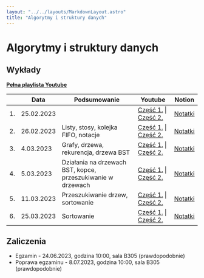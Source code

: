 ```yaml
---
layout: "../../layouts/MarkdownLayout.astro"
title: "Algorytmy i struktury danych"
---
```


# Algorytmy i struktury danych

## Wykłady

[**Pełna playlista Youtube**](https://www.youtube.com/playlist?list=PLxnzOnUpNzMBnLVsncQvUQikhwiMn4r3I)

<div class="overflow-auto">

|     | Data       | Podsumowanie                                                | Youtube                                                                              | Notion                                                                                                                    |
| --- | ---------- | ----------------------------------------------------------- | ------------------------------------------------------------------------------------ | ------------------------------------------------------------------------------------------------------------------------- |
| 1.  | 25.02.2023 |                                                             | [Część 1.](https://youtu.be/ZJEfd5MBZWk) \| [Część 2.](https://youtu.be/lKq-OSopmDk) | [Notatki](https://zippy-tamarillo-525.notion.site/Algorytmy-i-struktury-danych-Wyk-ad-1-796a6a7665094601a41c489003916365) |
| 2.  | 26.02.2023 | Listy, stosy, kolejka FIFO, notacje                         | [Część 1.](https://youtu.be/poYHNL2aZ9Q) \| [Część 2.](https://youtu.be/-r9hXyeZ8kM) | [Notatki](https://zippy-tamarillo-525.notion.site/Algorytmy-i-struktury-danych-Wyk-ad-2-2eb41d8ecf1c4cbcb5f1044227b3f151) |
| 3.  | 4.03.2023  | Grafy, drzewa, rekurencja, drzewa BST                       | [Część 1.](https://youtu.be/PqA-3PzMlRI) \| [Część 2.](https://youtu.be/UJax2grcz_A) | [Notatki](https://zippy-tamarillo-525.notion.site/Algorytmy-i-struktury-danych-Wyk-ad-3-0432b14c71c44e12ac72174efb21a2d9) |
| 4.  | 5.03.2023  | Działania na drzewach BST, kopce, przeszukiwanie w drzewach | [Część 1.](https://youtu.be/bW5zCFychL4) \| [Część 2.](https://youtu.be/-XzHoDZKFHI) | [Notatki](https://zippy-tamarillo-525.notion.site/Algorytmy-i-struktury-danych-Wyk-ad-4-8665beb32a25429c896752729b19cb10) |
| 5.  | 11.03.2023 | Przeszukiwanie drzew, sortowanie                            | [Część 1.](https://youtu.be/1J_me6TjqmM) \| [Część 2.](https://youtu.be/S_jrYtGXu_M) | [Notatki](https://zippy-tamarillo-525.notion.site/Algorytmy-i-struktury-danych-Wyk-ad-5-b901e38cce1a4a0cbc93403496298547) |
| 6.  | 25.03.2023 | Sortowanie                                                  | [Część 1.](https://youtu.be/Zwk7kgkQyyo) \| [Część 2.](https://youtu.be/A34frLGdz_k) | [Notatki](https://zippy-tamarillo-525.notion.site/Algorytmy-i-struktury-danych-Wyk-ad-6-b85df34a10024ebcb5caed07ccb3c703) |

</div>

## Zaliczenia

- Egzamin - 24.06.2023, godzina 10:00, sala B305 (prawdopodobnie)
- Poprawa egzaminu - 8.07.2023, godzina 10:00, sala B305 (prawdopodobnie)
